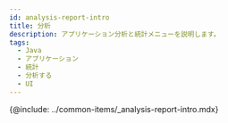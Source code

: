 ```yaml
---
id: analysis-report-intro
title: 分析
description: アプリケーション分析と統計メニューを説明します。
tags:
  - Java
  - アプリケーション
  - 統計
  - 分析する
  - UI
---
```


<!-- 분석과 통계 / 애플리케이션 분석하기 -->

<!-- 분석 개요 필요 / 검토하기?-->

{@include: ../common-items/_analysis-report-intro.mdx}
